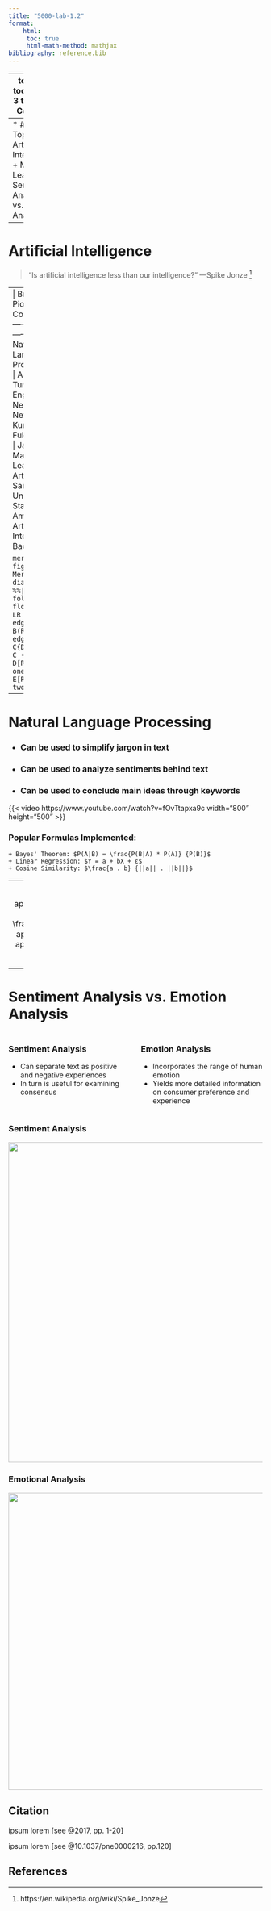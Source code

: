```yaml
---
title: "5000-lab-1.2"
format:
    html: 
     toc: true
     html-math-method: mathjax
bibliography: reference.bib
---
```



---
toc: true
toc-depth: 3
toc-title: Contents
---
* ## Topics
    + Artificial Intelligence
    + Machine Learning
    + Sentiment Analysis vs. Emotion Analysis
---


# Artificial Intelligence


> “Is artificial intelligence less than our intelligence?”
—Spike Jonze [^1]


---
| Branch | Pioneer | Country | 
|---------|:-----|------:|
| Natural Language Processing      | Alan Turing   |    England |   
| Neural Networks     | Kunihiko Fukushima  |   Japan | 
| Machine Learning       | Arthur Samuel    |     United States of America |   
: Artificial Intelligence Background

```mermaid
%%| fig-cap: "A Mermaid diagram"
%%| code-fold: false
flowchart LR
  A[Hard edge] --> B(Round edge)
  B --> C{Decision}
  C --> D[Result one]
  C --> E[Result two]
```
---


# Natural Language Processing
* ### Can be used to simplify jargon in text
* ### Can be used to analyze sentiments behind text
* ### Can be used to conclude main ideas through keywords

{{< video https://www.youtube.com/watch?v=fOvTtapxa9c width=“800” height=“500” >}}

### Popular Formulas Implemented:
    + Bayes' Theorem: $P(A|B) = \frac{P(B|A) * P(A)} {P(B)}$
    + Linear Regression: $Y = a + bX + ε$
    + Cosine Similarity: $\frac{a . b} {||a|| . ||b||}$

---
\vspace{1em}

$$P(liking apples|love pears) = \frac{P(pears|liking apples) * P(liking apples)} {P(loving pears)}$$

\vspace{1em}
---



# Sentiment Analysis vs. Emotion Analysis

:::: {.columns}
::: {.column width="50%"}
### Sentiment Analysis

* Can separate text as positive and negative experiences
* In turn is useful for examining consensus
:::

::: {.column width="50%"}
### Emotion Analysis

* Incorporates the range of human emotion
* Yields more detailed information on consumer preference and experience

:::
::::


::: {.panel-tabset}
### Sentiment Analysis

![](https://www.voxco.com/wp-content/uploads/2021/09/Sentiment-Analysis1.jpg){fig-align="left" width="6.62in"}

### Emotional Analysis

![](https://miro.medium.com/v2/resize:fit:1400/format:webp/1*QbnbVSRoAyqLG76ZtF-oew.png){fig-align="left" width="6.14in"}
:::


## Citation
ipsum lorem [see @2017, pp. 1-20]

ipsum lorem [see @10.1037/pne0000216, pp.120]

## References

::: {refs}
:::

[^1]: https://en.wikipedia.org/wiki/Spike_Jonze